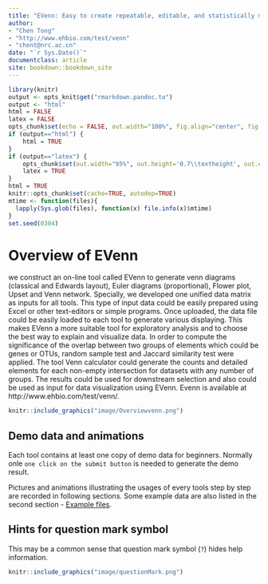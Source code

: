 --- 
title: "EVenn: Easy to create repeatable, editable, and statistically measurable Venn diagrams online"
author: 
- "Chen Tong"
- "http://www.ehbio.com/test/venn"
- "chent@nrc.ac.cn"
date: "`r Sys.Date()`"
documentclass: article
site: bookdown::bookdown_site
---

```{r setup, include=FALSE}
library(knitr)
output <- opts_knit$get("rmarkdown.pandoc.to")
output <- "html"
html = FALSE
latex = FALSE
opts_chunk$set(echo = FALSE, out.width="100%", fig.align="center", fig.show="hold", warning=FALSE, message=FALSE)
if (output=="html") {
	html = TRUE
}
if (output=="latex") {
	opts_chunk$set(out.width="95%", out.height='0.7\\textheight', out.extra='keepaspectratio=true', fig.pos='H')
	latex = TRUE
}
html = TRUE
knitr::opts_chunk$set(cache=TRUE, autodep=TRUE)
mtime <- function(files){
  lapply(Sys.glob(files), function(x) file.info(x)$mtime)
}
set.seed(0304)
```



# Overview of EVenn {-}

we construct an on-line tool called EVenn to generate venn diagrams (classical and Edwards layout), Euler diagrams (proportional), Flower plot, Upset and Venn network. Specially, we developed one unified data matrix as inputs for all tools. This type of input data could be easily prepared using Excel or other text-editors or simple programs. Once uploaded, the data file could be easily loaded to each tool to generate various displaying. This makes EVenn a more suitable tool for exploratory analysis and to choose the best way to explain and visualize data. In order to compute the significance of the overlap between two groups of elements which could be genes or OTUs, random sample test and Jaccard similarity test were applied. The tool Venn calculator could generate the counts and detailed elements for each non-empty intersection for datasets with any number of groups. The results could be used for downstream selection and also could be used as input for data visualization using EVenn. Evenn is available at http://www.ehbio.com/test/venn/.

```{r}
knitr::include_graphics("image/Overviewvenn.png")
```

## Demo data and animations

Each tool contains at least one copy of demo data for beginners. Normally onle `one click on the submit button` is needed to generate the demo result.

Pictures and animations illustrating the usages of every tools step by step are recorded in following sections. Some example data are also listed in the second section - [Example files](#example_file).

## Hints for question mark symbol

This may be a common sense that question mark symbol (`?`) hides help information. 

```{r questionMark, fig.cap="Hovering the mouse cursor on any question mark symbol to see help or description information."}
knitr::include_graphics("image/questionMark.png")
```





